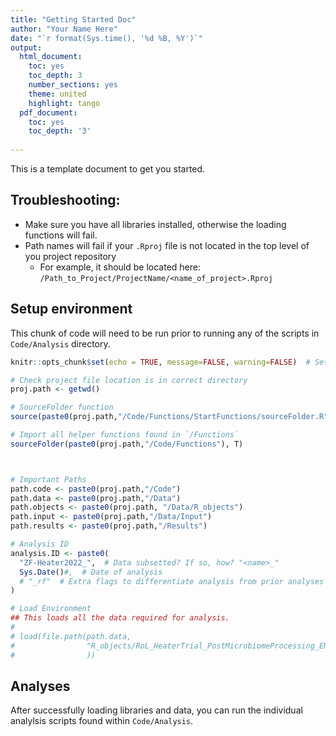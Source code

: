 ```yaml
---
title: "Getting Started Doc"
author: "Your Name Here"
date: "`r format(Sys.time(), '%d %B, %Y')`"
output:
  html_document: 
    toc: yes
    toc_depth: 3
    number_sections: yes
    theme: united
    highlight: tango
  pdf_document: 
    toc: yes
    toc_depth: '3'
    
---
```


This is a template document to get you started. 

## Troubleshooting:
* Make sure you have all libraries installed, otherwise the loading functions will fail.
* Path names will fail if your `.Rproj` file is not located in the top level of you project repository
  * For example, it should be located here: `/Path_to_Project/ProjectName/<name_of_project>.Rproj`


## Setup environment

This chunk of code will need to be run prior to running any of the scripts in `Code/Analysis` directory.

```r
knitr::opts_chunk$set(echo = TRUE, message=FALSE, warning=FALSE)  # Sets default knit settings for document

# Check project file location is in correct directory
proj.path <- getwd()

# SourceFolder function
source(paste0(proj.path,"/Code/Functions/StartFunctions/sourceFolder.R"))

# Import all helper functions found in `/Functions`
sourceFolder(paste0(proj.path,"/Code/Functions"), T)



# Important Paths
path.code <- paste0(proj.path,"/Code")
path.data <- paste0(proj.path,"/Data")
path.objects <- paste0(proj.path, "/Data/R_objects")
path.input <- paste0(proj.path,"/Data/Input") 
path.results <- paste0(proj.path,"/Results") 

# Analysis ID
analysis.ID <- paste0(
  "ZF-Heater2022_",  # Data subsetted? If so, how? "<name>_"
  Sys.Date()#,  # Date of analysis
  # "_rf"  # Extra flags to differentiate analysis from prior analyses
)

# Load Environment
## This loads all the data required for analysis.
# 
# load(file.path(path.data,
#                "R_objects/RoL_HeaterTrial_PostMicrobiomeProcessing_ENV_2024-02-21.RData"
#                ))


```


## Analyses

After successfully loading libraries and data, you can run the individual analylsis scripts found within `Code/Analysis`.
